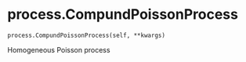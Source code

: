 # process.CompundPoissonProcess { #sim_2024.process.CompundPoissonProcess }

`process.CompundPoissonProcess(self, **kwargs)`

Homogeneous Poisson process